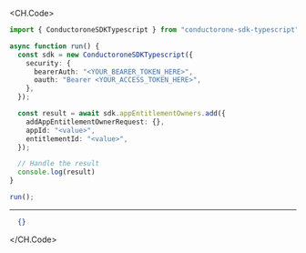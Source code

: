 
<CH.Code>
```typescript Add.ts
import { ConductoroneSDKTypescript } from "conductorone-sdk-typescript";

async function run() {
  const sdk = new ConductoroneSDKTypescript({
    security: {
      bearerAuth: "<YOUR_BEARER_TOKEN_HERE>",
      oauth: "Bearer <YOUR_ACCESS_TOKEN_HERE>",
    },
  });

  const result = await sdk.appEntitlementOwners.add({
    addAppEntitlementOwnerRequest: {},
    appId: "<value>",
    entitlementId: "<value>",
  });

  // Handle the result
  console.log(result)
}

run();
```
---

```json Example Response
  {}
```
</CH.Code>
